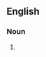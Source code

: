 {{also|italophiles}}

==English==

===Noun===
{{head|en|noun plural form}}

# {{plural of|Italophile|lang=en}}